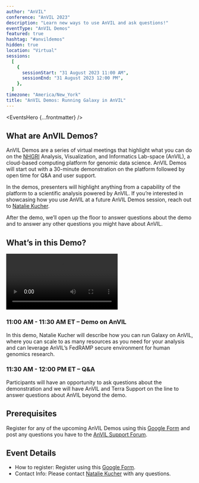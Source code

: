 ```yaml
---
author: "AnVIL"
conference: "AnVIL 2023"
description: "Learn new ways to use AnVIL and ask questions!"
eventType: "AnVIL Demos"
featured: true
hashtag: "#anvildemos"
hidden: true
location: "Virtual"
sessions:
  [
    {
      sessionStart: "31 August 2023 11:00 AM",
      sessionEnd: "31 August 2023 12:00 PM",
    },
  ]
timezone: "America/New_York"
title: "AnVIL Demos: Running Galaxy in AnVIL"
---
```


<EventsHero {...frontmatter} />

## What are AnVIL Demos?

AnVIL Demos are a series of virtual meetings that highlight what you can do on the [NHGRI](https://www.genome.gov/) Analysis, Visualization, and Informatics Lab-space (AnVIL), a cloud-based computing platform for genomic data science. AnVIL Demos will start out with a 30-minute demonstration on the platform followed by open time for Q&A and user support.

In the demos, presenters will highlight anything from a capability of the platform to a scientific analysis powered by AnVIL. If you’re interested in showcasing how you use AnVIL at a future AnVIL Demos session, reach out to [Natalie Kucher](mailto:nkucher3@jhu.edu).

After the demo, we’ll open up the floor to answer questions about the demo and to answer any other questions you might have about AnVIL.

## What’s in this Demo?

<Video
  src="https://www.youtube.com/embed/_uT0IWL1wso"
  title="AnVIL Demos: Running Galaxy in AnVIL - 08/31/2023"
/>

### 11:00 AM - 11:30 AM ET – Demo on AnVIL

In this demo, Natalie Kucher will describe how you can run Galaxy on AnVIL, where you can scale to as many resources as you need for your analysis and can leverage AnVIL’s FedRAMP secure environment for human genomics research.

### 11:30 AM - 12:00 PM ET – Q&A

Participants will have an opportunity to ask questions about the demonstration and we will have AnVIL and Terra Support on the line to answer questions about AnVIL beyond the demo.

## Prerequisites

Register for any of the upcoming AnVIL Demos using this [Google Form](https://forms.gle/7CcaLE9AM7FrYqpP7) and post any questions you have to the [AnVIL Support Forum](https://help.anvilproject.org/).

## Event Details

- How to register: Register using this [Google Form](https://forms.gle/7CcaLE9AM7FrYqpP7).
- Contact Info: Please contact [Natalie Kucher](mailto:nkucher3@jhu.edu) with any questions.
